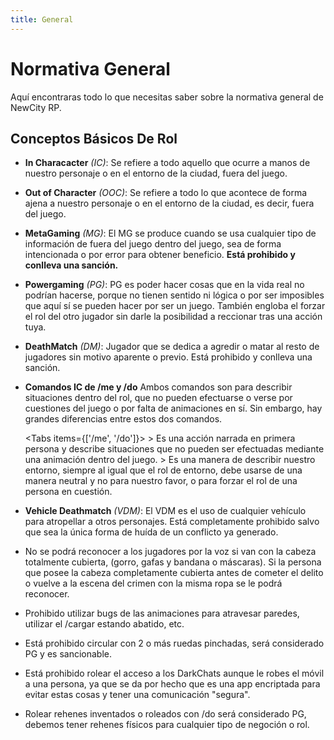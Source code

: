 ```yaml
---
title: General
---
```



# Normativa General

Aquí encontraras todo lo que necesitas saber sobre la normativa general de NewCity RP.

## Conceptos Básicos De Rol

- **In Characacter** *(IC)*:
Se refiere a todo aquello que ocurre a manos de nuestro personaje o en el entorno de la ciudad, fuera del juego.

- **Out of Character** *(OOC)*:
Se refiere a todo lo que acontece de forma ajena a nuestro personaje o en el entorno de la ciudad, es decir, fuera del juego.

- **MetaGaming** *(MG)*:
El MG se produce cuando se usa cualquier tipo de información de fuera del juego dentro del juego, sea de forma intencionada o por error para obtener beneficio. **Está prohibido y conlleva una sanción.**

- **Powergaming** *(PG)*:
PG es poder hacer cosas que en la vida real no podrían hacerse, porque no tienen sentido ni lógica o por ser imposibles que aquí sí se pueden hacer por ser un juego. También engloba el forzar el rol del otro jugador sin darle la posibilidad a reccionar tras una acción tuya.

- **DeathMatch** *(DM)*:
Jugador que se dedica a agredir o matar al resto de jugadores sin motivo aparente o previo. Está prohibido y conlleva una sanción.

- **Comandos IC de /me y /do**
Ambos comandos son para describir situaciones dentro del rol, que no pueden efectuarse o verse por cuestiones del juego o por falta de animaciones en sí. Sin embargo, hay grandes diferencias entre estos dos comandos.

    <Tabs items={['/me', '/do']}>
        <Tab>
            > Es una acción narrada en primera persona y describe situaciones que no pueden ser efectuadas mediante una animación dentro del juego.
        </Tab>
        <Tab>
             > Es una manera de describir nuestro entorno, siempre al igual que el rol de entorno, debe usarse de una manera neutral y no para nuestro favor, o para forzar el rol de una persona en cuestión.
        </Tab>
    </Tabs>
    <Tabs items={[]}></Tabs>

- **Vehicle Deathmatch** *(VDM)*:
El VDM es el uso de cualquier vehículo para atropellar a otros personajes. Está completamente prohibido salvo que sea la única forma de huída de un conflicto ya generado.

- No se podrá reconocer a los jugadores por la voz si van con la cabeza totalmente cubierta, (gorro, gafas y bandana o máscaras). Si la persona que posee la cabeza completamente cubierta antes de cometer el delito o vuelve a la escena del crimen con la misma ropa se le podrá reconocer.

- Prohibido utilizar bugs de las animaciones para atravesar paredes, utilizar el /cargar estando abatido, etc.

- Está prohibido circular con 2 o más ruedas pinchadas, será considerado PG y es sancionable.

- Está prohibido rolear el acceso a los DarkChats aunque le robes el móvil a una persona, ya que se da por hecho que es una app encriptada para evitar estas cosas y tener una comunicación "segura".

- Rolear rehenes inventados o roleados con /do será considerado PG, debemos tener rehenes físicos para cualquier tipo de negoción o rol.
